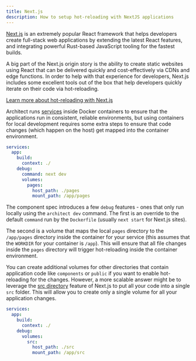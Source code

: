 ```yaml
---
title: Next.js
description: How to setup hot-reloading with NextJS applications
---
```


[Next.js](https://nextjs.org/) is an extremely popular React framework that helps developers create
full-stack web applications by extending the latest React features, and integrating powerful
Rust-based JavaScript tooling for the fastest builds.

A big part of the Next.js origin story is the ability to create static websites using React that can
be delivered quickly and cost-effectively via CDNs and edge functions. In order to help with that
experience for developers, Next.js includes some excellent tools out of the box that help developers
quickly iterate on their code via hot-reloading.

[Learn more about hot-reloading with Next.js](https://nextjs.org/docs/api-reference/cli#development)

Architect runs [services](/components/services) inside Docker containers to ensure that the
applications run in consistent, reliable environments, but using containers for local development
requires some extra steps to ensure that code changes (which happen on the host) get mapped into the
container environment.

```yaml architect.yml
services:
  app:
    build:
      context: ./
    debug:
      command: next dev
      volumes:
        pages:
          host_path: ./pages
          mount_path: /app/pages
```

The component spec introduces a few `debug` features - ones that only run locally using the
`architect dev` command. The first is an override to the default `command` run by the `Dockerfile`
(usually `next start` for Next.js sites).

The second is a volume that maps the local `pages` directory to the `/app/pages` directory inside
the container for your service (this assumes that the `WORKDIR` for your container is `/app`). This
will ensure that all file changes inside the `pages` directory will trigger hot-reloading inside the
container environment.

You can create additional volumes for other directories that contain application code like
`components` or `public` if you want to enable hot-reloading for the changes. However, a more
scalable answer might be to leverage the
[src directory](https://nextjs.org/docs/advanced-features/src-directory) feature of Next.js to put
all your code into a single `src` folder. This will allow you to create only a single volume for all
your application changes.

```yaml architect.yml
services:
  app:
    build:
      context: ./
    debug:
      volumes:
        src:
          host_path: ./src
          mount_path: /app/src
```
